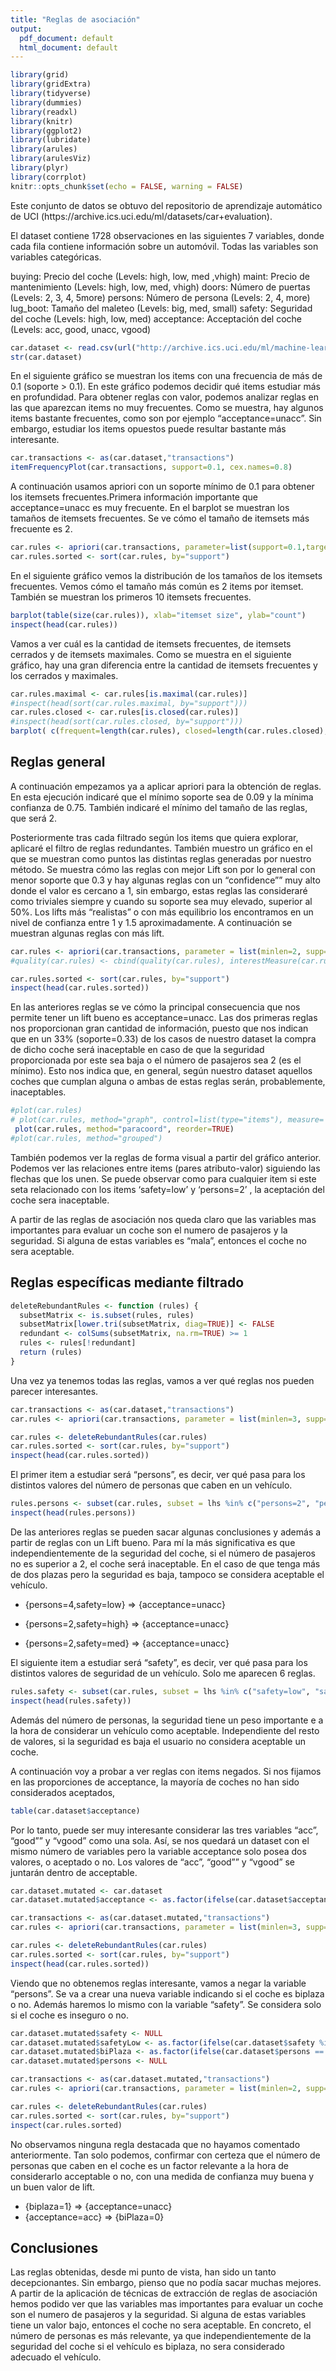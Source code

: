 ```yaml
---
title: "Reglas de asociación"
output:
  pdf_document: default
  html_document: default
---
```


```r
library(grid) 
library(gridExtra)
library(tidyverse)
library(dummies)
library(readxl)
library(knitr)
library(ggplot2)
library(lubridate)
library(arules)
library(arulesViz)
library(plyr)
library(corrplot)
knitr::opts_chunk$set(echo = FALSE, warning = FALSE)
```

Este conjunto de datos se obtuvo del repositorio de aprendizaje automático de UCI (https://archive.ics.uci.edu/ml/datasets/car+evaluation).


El dataset contiene 1728 observaciones en las siguientes 7 variables, donde cada fila contiene información sobre un automóvil. Todas las variables son variables categóricas.

buying: Precio del coche (Levels: high, low, med ,vhigh)
maint: Precio de mantenimiento (Levels: high, low, med, vhigh)
doors: Número de puertas (Levels: 2, 3, 4, 5more)
persons: Número de persona  (Levels: 2, 4, more)
lug_boot: Tamaño del maleteo  (Levels: big, med, small)
safety: Seguridad del coche (Levels: high, low, med)
acceptance: Acceptación del coche (Levels: acc, good, unacc, vgood)

```r
car.dataset <- read.csv(url("http://archive.ics.uci.edu/ml/machine-learning-databases/car/car.data"), header=FALSE, col.names = c("buying","maint","doors","persons","lug_boot", "safety", "acceptance"))
str(car.dataset)
```

En el siguiente gráfico se muestran los items con una frecuencia de más de 0.1 (soporte > 0.1). En este gráfico podemos decidir qué items estudiar más en profundidad. Para obtener reglas con valor, podemos analizar reglas en las que aparezcan items no muy frecuentes. Como se muestra, hay algunos items bastante frecuentes, como son por ejemplo “acceptance=unacc”. Sin embargo, estudiar los items opuestos puede resultar bastante más interesante.

```r
car.transactions <- as(car.dataset,"transactions") 
itemFrequencyPlot(car.transactions, support=0.1, cex.names=0.8)
```

A continuación usamos apriori con un soporte mínimo de 0.1 para obtener los itemsets frecuentes.Primera información importante que acceptance=unacc es muy frecuente. En el barplot se muestran los tamaños de itemsets frecuentes. Se ve cómo el tamaño de itemsets más frecuente es 2.

```r
car.rules <- apriori(car.transactions, parameter=list(support=0.1,target="frequent"))
car.rules.sorted <- sort(car.rules, by="support")
```

En el siguiente gráfico vemos la distribución de los tamaños de los itemsets frecuentes. Vemos cómo el tamaño más común es 2 items por itemset. También se muestran los primeros 10 itemsets frecuentes.

```r
barplot(table(size(car.rules)), xlab="itemset size", ylab="count")
inspect(head(car.rules))
```

Vamos a ver cuál es la cantidad de itemsets frecuentes, de itemsets cerrados y de itemsets maximales. Como se muestra en el siguiente gráfico, hay una gran diferencia entre la cantidad de itemsets frecuentes y los cerrados y maximales.

```r
car.rules.maximal <- car.rules[is.maximal(car.rules)]
#inspect(head(sort(car.rules.maximal, by="support")))
car.rules.closed <- car.rules[is.closed(car.rules)]
#inspect(head(sort(car.rules.closed, by="support")))
barplot( c(frequent=length(car.rules), closed=length(car.rules.closed), maximal=length(car.rules.maximal)), ylab="count", xlab="itemsets")
```


## Reglas general

A continuación empezamos ya a aplicar apriori para la obtención de reglas. En esta ejecución indicaré que el mínimo soporte sea de 0.09 y la mínima confianza de 0.75. También indicaré el mínimo del tamaño de las reglas, que será 2.

Posteriormente tras cada filtrado según los items que quiera explorar, aplicaré el filtro de reglas redundantes. También muestro un gráfico en el que se muestran como puntos las distintas reglas generadas por nuestro método. Se muestra cómo las reglas con mejor Lift son por lo general con menor soporte que 0.3 y hay algunas reglas con un "confidence"" muy alto donde el valor es cercano a 1, sin embargo, estas reglas las consideraré como triviales siempre y cuando su soporte sea muy elevado, superior al 50%. Los lifts más “realistas” o con más equilibrio los encontramos en un nivel de confianza entre 1 y 1.5 aproximadamente. A continuación se muestran algunas reglas con más lift.

```r
car.rules <- apriori(car.transactions, parameter = list(minlen=2, supp=0.09, conf=0.75))
#quality(car.rules) <- cbind(quality(car.rules), interestMeasure(car.rules, c("chiSquare", "conviction", "cosine", "coverage", "leverage", "oddsRatio"), car.dataset))
```
```r
car.rules.sorted <- sort(car.rules, by="support")
inspect(head(car.rules.sorted))
```

En las anteriores reglas se ve cómo la principal consecuencia que nos permite tener un lift bueno es acceptance=unacc. Las dos primeras reglas nos proporcionan gran cantidad de información, puesto que nos indican que en un 33% (soporte=0.33) de los casos de nuestro dataset la compra de dicho coche será inaceptable en caso de que la seguridad proporcionada por este sea baja o el número de pasajeros sea 2 (es el mínimo). Esto nos indica que, en general, según nuestro dataset aquellos coches que cumplan alguna o ambas de estas reglas serán, probablemente, inaceptables.

```r
#plot(car.rules)
# plot(car.rules, method="graph", control=list(type="items"), measure='support', shading='confidence')
 plot(car.rules, method="paracoord", reorder=TRUE)
#plot(car.rules, method="grouped")
```

También podemos ver la reglas de forma visual a partir del gráfico anterior. Podemos ver las relaciones entre items (pares atributo-valor) siguiendo las flechas que los unen. Se puede observar como para cualquier item si este seta relacionado con los items ‘safety=low’ y ‘persons=2’ , la aceptación del coche sera inaceptable.

A partir de las reglas de asociación nos queda claro que las variables mas importantes para evaluar un coche son el numero de pasajeros y la seguridad. Si alguna de estas variables es “mala”, entonces el coche no sera aceptable.

##  Reglas específicas mediante filtrado

```r
deleteRebundantRules <- function (rules) {
  subsetMatrix <- is.subset(rules, rules)
  subsetMatrix[lower.tri(subsetMatrix, diag=TRUE)] <- FALSE
  redundant <- colSums(subsetMatrix, na.rm=TRUE) >= 1
  rules <- rules[!redundant]
  return (rules)
}
```

Una vez ya tenemos todas las reglas, vamos a ver qué reglas nos pueden parecer interesantes.

```r
car.transactions <- as(car.dataset,"transactions") 
car.rules <- apriori(car.transactions, parameter = list(minlen=3, supp=0.08, conf=0.75))
```

```r
car.rules <- deleteRebundantRules(car.rules)
car.rules.sorted <- sort(car.rules, by="support")
inspect(head(car.rules.sorted))
```

El primer item a estudiar será “persons”, es decir, ver qué pasa para los distintos valores del número de personas que caben en un vehículo.

```r
rules.persons <- subset(car.rules, subset = lhs %in% c("persons=2", "persons=4"))
inspect(head(rules.persons))
```

De las anteriores reglas se pueden sacar algunas conclusiones y además a partir de reglas con un Lift bueno. Para mí la más significativa es que independientemente de la seguridad del coche, si el número de pasajeros no es superior a 2, el coche será inaceptable. En el caso de que tenga más de dos plazas pero la seguridad es baja, tampoco se considera aceptable el vehículo.

- {persons=4,safety=low}	=>	{acceptance=unacc}

- {persons=2,safety=high}	=>	{acceptance=unacc}
- {persons=2,safety=med}	=>	{acceptance=unacc}

El siguiente item a estudiar será “safety”, es decir, ver qué pasa para los distintos valores de seguridad de un vehículo. Solo me aparecen 6 reglas.

```r
rules.safety <- subset(car.rules, subset = lhs %in% c("safety=low", "safety=med", "safety=high"))
inspect(head(rules.safety))
```

Además del número de personas, la seguridad tiene un peso importante e a la hora de considerar un vehículo como aceptable. Independiente del resto de valores, si la seguridad es baja el usuario no considera aceptable un coche.

A continuación voy a probar a ver reglas con items negados. Si nos fijamos en las proporciones de acceptance, la mayoría de coches no han sido considerados aceptados,

```r
table(car.dataset$acceptance)
```
Por lo tanto, puede ser muy interesante considerar las tres variables "acc", "good"" y "vgood"  como una sola. Así, se nos quedará un dataset con el mismo número de variables pero la variable acceptance solo posea dos valores, o aceptado o no. Los valores de "acc", "good"" y "vgood" se juntarán dentro de acceptable.

```r
car.dataset.mutated <- car.dataset
car.dataset.mutated$acceptance <- as.factor(ifelse(car.dataset$acceptance %in% c("good","acc","vgood"), "acc", "unacc"))
```


```r
car.transactions <- as(car.dataset.mutated,"transactions") 
car.rules <- apriori(car.transactions, parameter = list(minlen=3, supp=0.08, conf=0.75))
```

```r
car.rules <- deleteRebundantRules(car.rules)
car.rules.sorted <- sort(car.rules, by="support")
inspect(head(car.rules.sorted))
```

Viendo que no obtenemos reglas interesante, vamos a negar la variable "persons". Se va a crear una nueva variable indicando si el coche es biplaza o no. Además haremos lo mismo con la variable "safety". Se considera solo si el coche es inseguro o no.

```r
car.dataset.mutated$safety <- NULL
car.dataset.mutated$safetyLow <- as.factor(ifelse(car.dataset$safety %in% c("low"), 1, 0))
car.dataset.mutated$biPlaza <- as.factor(ifelse(car.dataset$persons == 2, 1, 0))
car.dataset.mutated$persons <- NULL
```

```r
car.transactions <- as(car.dataset.mutated,"transactions") 
car.rules <- apriori(car.transactions, parameter = list(minlen=2, supp=0.08, conf=0.75))
```

```r
car.rules <- deleteRebundantRules(car.rules)
car.rules.sorted <- sort(car.rules, by="support")
inspect(car.rules.sorted)
```

No observamos ninguna regla destacada que no hayamos comentado anteriormente. Tan solo podemos, confirmar con certeza que el número de personas que caben en el coche es un factor relevante a la hora de considerarlo acceptable o no, con una medida de confianza muy buena y un buen valor de lift.

- {biplaza=1}	=>	{acceptance=unacc}
- {acceptance=acc}	=>	{biPlaza=0}


## Conclusiones

Las reglas obtenidas, desde mi punto de vista, han sido un tanto decepcionantes. Sin embargo, pienso que no podía sacar muchas mejores. A partir de la aplicación de técnicas de extracción de reglas de asociación hemos podido ver que las variables mas importantes para evaluar un coche son el numero de pasajeros y la seguridad. Si alguna de estas variables tiene un valor bajo, entonces el coche no sera aceptable. En concreto, el número de personas es más relevante, ya que independientemente de la seguridad del coche si el vehículo es biplaza, no sera considerado adecuado el vehículo.
